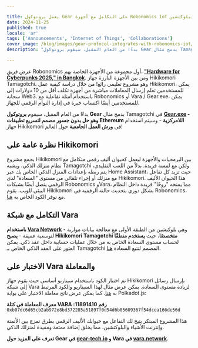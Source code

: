 ```yaml
---

title: يعمل بروتوكول Gear على التكامل مع أجهزة Robonomics IoT لتسريع استخدام وتعلم تقنية البلوكتشين.
date: 2024-11-25
published: true
locale: 'ar'
tags: ['Announcements', 'Internet of Things', 'Collaborations']
cover_image: /blog/images/gear-protocol-integrates-with-robonomics-iot/cover.webp
description: "بدءًا من العام المقبل، سيقوم بروتوكول Gear بدمج مثال Tamagotchi في Gear.exe - وهو حل بدون جسور مصمم لتسريع تطبيقات Ethereum اللامركزية - وسيتم استخدام جهاز Hikikomori في **ورش العمل الجامعية** حول العالم!"

---
```


عرض فريق Robonomics أول مجموعة من الأجهزة الخاصة بهم، **["Hardware for Cyberpunks 2025," in Bangkok](https://x.com/AIRA_Robonomics/status/1856724439439913110)**. ومن بين الأجهزة البارزة جهاز Hikikomori Tamagotchi، وهو مشروع تعليمي رائع! من خلال دراسة كيفية عمل Hikikomori، يمكن للمستخدمين تعلم إرسال المعاملات مباشرة من أجهزة تكلف أقل من 10 دولارات إلى سحابة Web3. باستخدام أمثلة تفاعلية مع Robonomics أو Vara / Gear.exe، يمكن للمستخدمين أيضًا اكتساب خبرة في إدارة التوأم الرقمي للجهاز.

بدءًا من العام المقبل، سيقوم **بروتوكول Gear** بدمج مثال Tamagotchi في **[Gear.exe](https://gear-tech.io/gear-exe) - وهو حل بدون جسور مصمم لتسريع تطبيقات Ethereum اللامركزية** - وسيتم استخدام جهاز Hikikomori في **ورش العمل الجامعية** حول العالم!

## نظرة عامة على Hikikomori

يجمع مشروع Hikikomori بين البرمجيات والأجهزة ليعمل كحيوان أليف رقمي متكامل مع نظام منزلك الذكي، ويشبه Tamagotchi ولكن مع لمسة فريدة. بدلاً من اللعب التقليدي، يتم ربطه بإعدادات المنزل الذكي الخاص بك عبر Home Assistant، حيث تزيد كل تفاعل مع منزلك أو إجراء تلقائي من مستوى "السعادة" لدى Hikikomori. هذا الحيوان الأليف الرقمي يتصل أيضًا بشبكات Robonomics وVara، مما يمنحه "روحًا" فريدة داخل النظام البيئي للويب. يقوم Hikikomori بشكل دوري بتحديث حالته الرقمية في Robonomics، مع توفر الكود الخاص به [هنا](https://github.com/airalab/hikikomori-tamagotchi/tree/only-robonomics/main).

## التكامل مع شبكة Vara

**باستخدام [Vara Network](https://vara.network)** - وهي بلوكتشين من الطبقة الأولى مع معالجة بيانات موازية لتوسعية عميقة - **يصبح Hikikomori Tamagotchi متخصصًا**، حيث **يستخدم منطقًا** لحساب مستوى السعادة الخاص به من خلال عمليات حسابية داخل عقد ذكي. يمكن العثور على العقد الذكي الخاص بـ Tamagotchi المصمم لتتبع السعادة [هنا](https://idea.gear-tech.io/programs/0x8e5f2de1fea16db5a65d4e64bca1f8a709585853749b3572ff15487db2146771?node=wss%3A%2F%2Ftestnet.vara.network).

## الاختبار على Vara والمعاملة

تم اختبار الكود باستخدام سيناريو أساسي حيث يقوم جهاز Hikikomori بإرسال رسائل إلى شبكة Vara لزيادة مستوى السعادة. يمكن عرض مثال لهذا السيناريو والكود المرتبط به [هنا](https://github.com/airalab/hikikomori-tamagotchi/tree/main/main). كما يمكن عرض ناتج معاملة الاختبار على بوابة Polkadot.js:

**معرف المعاملة في كتلة VARA رقم 11891410:**
`0xb07dc6d65cb2ab972e8bd372285a51897f0d54d6b05609367f54dcea166de56d`

هذا المشروع المبتكر يتيح لك التفاعل مع حيوانك الأليف الرقمي بطرق تمزج بين الأتمتة وإنترنت الأشياء والبلوكتشين، مما يخلق إضافة ممتعة ومفيدة لمنزلك الذكي.

**تعرف على المزيد حول Gear في [gear-tech.io](https://gear-tech.io) و Vara في [vara.network](https://vara.network).**